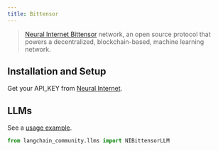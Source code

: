 ```yaml
---
title: Bittensor
---
```


>[Neural Internet Bittensor](https://neuralinternet.ai/) network, an open source protocol
> that powers a decentralized, blockchain-based, machine learning network.

## Installation and Setup

Get your API_KEY from [Neural Internet](https://neuralinternet.ai/).


## LLMs

See a [usage example](/oss/python/integrations/llms/bittensor).

```python
from langchain_community.llms import NIBittensorLLM
```
